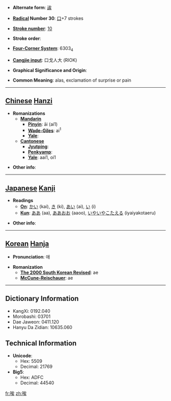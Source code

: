 * '''Alternate form''': [[誒]]

* '''[[Wiktionary:Chinese radical index| Radical]] Number 30''': [[Wiktionary:Chinese radical index 口|口]]+7 strokes

* '''[[Wiktionary:Chinese total strokes index|Stroke number]]''': [[Wiktionary:Chinese total strokes index 10|10]]

* '''Stroke order''': 

* '''[[Wiktionary:Chinese four corner index|Four-Corner System]]''': 6303<sub>4</sub>

* '''[[Wiktionary:Chinese Cangjie index|Cangjie input]]''': 口戈人大 (RIOK)

* '''Graphical Significance and Origin''': 

* '''Common Meaning''': alas, exclamation of surprise or pain

----

== [[Chinese]] [[Hanzi]] ==

* '''Romanizations'''
** '''[[Mandarin]]'''
*** '''[[Pinyin]]''': āi (ai1)
*** '''[[Wade-Giles]]''': ai<sup>1</sup>
*** '''[[Yale]]''': 
** '''[[Cantonese]]'''
*** '''[[Jyutping]]''':
*** '''[[Penkyamp]]''': 
*** '''[[Yale]]''': aai1, oi1

* '''Other info''': 

----

== [[Japanese]] [[Kanji]] ==

* '''Readings'''
** '''[[On]]''': [[かい]] (kai), [[き]] (ki), [[あい]] (ai), [[い]] (i)
** '''[[Kun]]''': [[ああ]] (aa), [[ああおお]] (aaoo), [[いやいやこたえる]] (iyaiyakotaeru)

* '''Other info''':  

----

== [[Korean]] [[Hanja]] ==

* '''Pronunciation''': 애

* '''Romanization'''
** '''[[The 2000 South Korean Revised Romanization|The 2000 South Korean Revised]]''': ae
** '''[[McCune-Reischauer]]''': ae

----

== Dictionary Information ==

* KangXi: 0192.040
* Morobashi: 03701
* Dae Jaweon: 0411.120
* Hanyu Da Zidian: 10635.060

== Technical Information ==

* '''Unicode''':
** Hex: 5509
** Decimal: 21769
* '''Big5''':
** Hex: ADFC
** Decimal: 44540

[[fr:唉]]
[[zh:唉]]